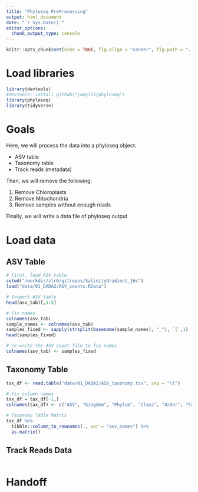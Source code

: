 ```yaml
---
title: "Phyloseq PreProcessing"
output: html_document
date: "`r Sys.Date()`"
editor_options: 
  chunk_output_type: console
---
```


```r
knitr::opts_chunk$set(echo = TRUE, fig.align = "center", fig.path = "../figures/02_PreProcessing/") # Send any figures to this folder
```

# Load libraries
```r
library(devtools)
#devtools::install_github("joey711/phyloseq")
library(phyloseq)
library(tidyverse)
```

# Goals

Here, we will process the data into a phyloseq object.

- ASV table
- Taxonomy table
- Track reads (metadata)

Then, we will remove the following:

1. Remove Chloroplasts
2. Remove Mitochondria
3. Remove samples without enough reads

Finally, we will write a data file of phyloseq output

# Load data

## ASV Table
```r
# First, load ASV table
setwd("/workdir/zlr6/gitrepos/SalinityGradient_16s")
load("data/01_DADA2/ASV_counts.RData")

# Inspect ASV table
head(asv_tab)[,1:5]

# Fix names
colnames(asv_tab)
sample_names <- colnames(asv_tab)
samples_fixed <- sapply(strsplit(basename(sample_names), "_"), `[`,1)
head(samples_fixed)

# re-write the ASV count file to fix names
colnames(asv_tab) <- samples_fixed
```

## Taxonomy Table
```r
tax_df <- read.table("data/01_DADA2/ASV_taxonomy.tsv", sep = "\t")

# fix column names
tax_df = tax_df[-1,]
colnames(tax_df) <- c("ASV", "Kingdom", "Phylum", "Class", "Order", "Family", "Genus", "Species", "ASV", "ASVseq")

# Taxonomy Table Matrix
tax_df %>%
  tibble::column_to_rownames(., var = "asv_names") %>%
  as.matrix()
```

## Track Reads Data
```r

```

# Handoff
```r

```